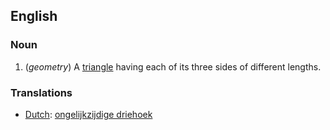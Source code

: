 ==English==

===Noun===
#(''geometry'') A [[triangle]] having each of its three sides of different lengths.

=== Translations ===
*[[Dutch]]: [[ongelijkzijdige driehoek]]